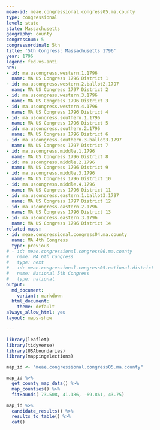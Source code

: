 ```yaml
---
meae-id: meae.congressional.congress05.ma.county
type: congressional
level: state
state: Massachusetts
geography: county
congressnum: 5
congressordinal: 5th
title: '5th Congress: Massachusetts 1796'
year: 1796
legend: fed-vs-anti
nnv:
- id: ma.uscongress.western.1.1796
  name: MA US Congress 1796 District 1
- id: ma.uscongress.western.2.ballot2.1797
  name: MA US Congress 1797 District 2
- id: ma.uscongress.western.3.1796
  name: MA US Congress 1796 District 3
- id: ma.uscongress.western.4.1796
  name: MA US Congress 1796 District 4
- id: ma.uscongress.southern.1.1796
  name: MA US Congress 1796 District 5
- id: ma.uscongress.southern.2.1796
  name: MA US Congress 1796 District 6
- id: ma.uscongress.southern.3.ballot3.1797
  name: MA US Congress 1797 District 7
- id: ma.uscongress.middle.1.1796
  name: MA US Congress 1796 District 8
- id: ma.uscongress.middle.2.1796
  name: MA US Congress 1796 District 9
- id: ma.uscongress.middle.3.1796
  name: MA US Congress 1796 District 10
- id: ma.uscongress.middle.4.1796
  name: MA US Congress 1796 District 11
- id: ma.uscongress.eastern.1.ballot3.1797
  name: MA US Congress 1797 District 12
- id: ma.uscongress.eastern.2.1796
  name: MA US Congress 1796 District 13
- id: ma.uscongress.eastern.3.1796
  name: MA US Congress 1796 District 14
related-maps:
- id: meae.congressional.congress04.ma.county
  name: MA 4th Congress
  type: previous
# - id: meae.congressional.congress06.ma.county
#   name: MA 6th Congress
#   type: next
# - id: meae.congressional.congress05.national.district
#   name: National 5th Congress
#   type: national
output:
  md_document:
    variant: markdown
  html_document:
    theme: default
always_allow_html: yes
layout: maps-show

---
```


```r
library(leaflet)
library(tidyverse)
library(USAboundaries)
library(mappingelections)

map_id <- "meae.congressional.congress05.ma.county"
```

<div class="map">

```r
map_id %>%
  get_county_map_data() %>% 
  map_counties() %>% 
  fitBounds(-73.508, 41.186, -69.861, 43.75)
```

</div>

<div class="results-table">

```r
map_id %>%
  candidate_results() %>%
  results_to_table() %>%
  cat()
```

</div>
